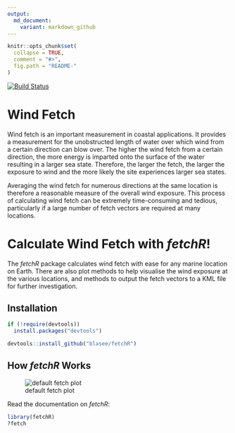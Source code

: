 ```yaml
---
output:
  md_document:
    variant: markdown_github
---
```


<!-- README.md is generated from README.Rmd. Please edit that file -->

```r
knitr::opts_chunk$set(
  collapse = TRUE,
  comment = "#>",
  fig.path = "README-"
)
```

[![Build Status](https://travis-ci.org/blasee/fetchR.svg)](https://travis-ci.org/blasee/fetchR)

# Wind Fetch

Wind fetch is an important measurement in coastal applications. It provides a measurement for the unobstructed length of water over which wind from a certain direction can blow over. The higher the wind fetch from a certain direction, the more energy is imparted onto the surface of the water resulting in a larger sea state. Therefore, the larger the fetch, the larger the exposure to wind and the more likely the site experiences larger sea states. 

Averaging the wind fetch for numerous directions at the same location is therefore a reasonable measure of the overall wind exposure. This process of calculating wind fetch can be extremely time-consuming and tedious, particularly if a large number of fetch vectors are required at many locations.

# Calculate Wind Fetch with *fetchR*!

The *fetchR* package calculates wind fetch with ease for any marine location on Earth. There are also plot methods to help visualise the wind exposure at the various locations, and methods to output the fetch vectors to a KML file for further investigation.

## Installation

```r
if (!require(devtools))
  install.packages("devtools")

devtools::install_github("blasee/fetchR")
```

## How *fetchR* Works

![default fetch plot](./figures/fetch_plot.png)

Read the documentation on *fetchR*: 
```r
library(fetchR)
?fetch
```